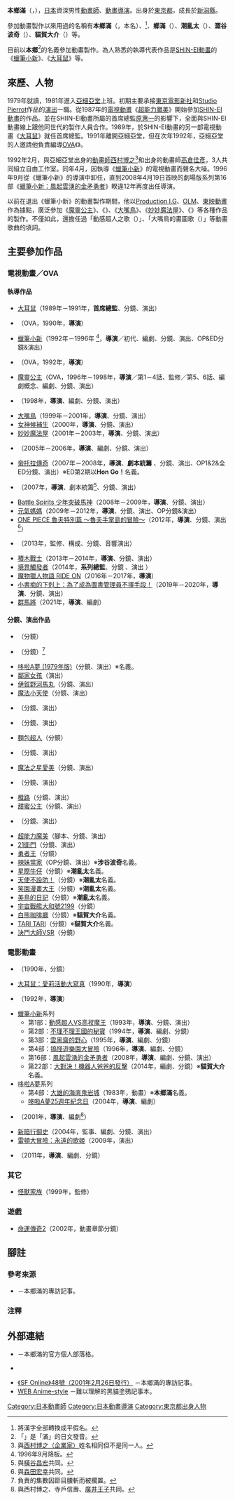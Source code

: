 {{multiple issues|
{{Notability Unreferenced|time=2016-07-27T15:36:11+00:00}}
{{Primarysources|time=2016-07-27T15:36:11+00:00}}
}}
{{noteTA|G1=Anime}}
{{japanese|japanese=本郷 みつる|kana=ほんごう みつる|romaji=Hongō Mitsuru}} 
'''本鄉滿'''（{{lang-ja|本郷 満}}，{{bd|1959年|10月12日}}），[[日本|日本]]資深男性[[動畫師|動畫師]]、[[動畫導演|動畫導演]]。出身於[[東京都|東京都]]，成長於[[新潟縣|新潟縣]]。

參加動畫製作以來用過的名稱有'''本鄉滿'''（{{lang|ja|本郷満}}，本名）、'''{{lang|ja|ほんごうみつる}}'''<ref>將漢字全部轉換成平假名。</ref>、'''鄉滿'''（{{lang|ja|郷満}}）、'''潮亂太'''（{{lang|ja|潮乱太}}）、'''澀谷波奇'''（{{lang|ja|渋谷ポチ}}）、'''貓賀大介'''（{{lang|ja|猫賀大介}}）等。

目前以'''本鄉{{lang|ja|みつる}}'''<ref>「'''{{lang|ja|みつる}}'''」是「滿」的日文發音。</ref>的名義參加動畫製作。為人熟悉的執導代表作品是[[SHIN-EI動畫|SHIN-EI動畫]]的《[[蠟筆小新|蠟筆小新]]》、《[[大耳鼠|大耳鼠]]》等。

== 來歷、人物 ==
1979年就讀{{link-ja|專科學校東京設計學院|専門学校東京デザイナー学院|東京設計學院}}，1981年進入[[亞細亞堂|亞細亞堂]]上班。初期主要承接[[TMS娛樂|東京電影新社]]和[[Studio_Pierrot|Studio Pierrot]]作品的[[戲劇|演出]]一職。從1987年的[[電視動畫|電視動畫]]《[[超能力魔美|超能力魔美]]》開始參加[[SHIN-EI動畫|SHIN-EI動畫]]的作品。並在SHIIN-EI動畫所屬的首席總監[[原惠一|原惠一]]的影響下，全面與SHIN-EI動畫線上跟他同世代的製作人員合作。1989年，於SHIN-EI動畫的另一部電視動畫《[[大耳鼠|大耳鼠]]》就任首席總監。1991年離開亞細亞堂，但在次年1992年，亞細亞堂的人邀請他負責編導[[OVA|OVA]]《{{link-ja|中華姑娘的憂鬱|Spirit of Wonder}}》。

1992年2月，與亞細亞堂出身的[[動畫師|動畫師]][[西村博之_(插畫家)|西村博之]]<ref>與[[西村博之|西村博之（企業家）]]姓名相同但不是同一人。</ref>和{{lang|ja|{{link-ja|じゃんぐるじむ|じゃんぐるじむ}}}}出身的動畫師[[高倉佳彥|高倉佳彥]]，3人共同組立自由工作室{{lang|ja|{{link-ja|めがてんスタジオ|めがてんスタジオ}}}}。同年4月，因執導《[[蠟筆小新|蠟筆小新]]》的電視動畫而聲名大噪。1996年9月從《蠟筆小新》的導演中卸任，直到2008年4月19日首映的劇場版系列第16部《[[蠟筆小新：風起雲湧的金矛勇者|蠟筆小新：風起雲湧的金矛勇者]]》睽違12年再度出任導演。

以前在退出《蠟筆小新》的動畫製作期間，他以[[Production_I.G|Production I.G]]、[[OLM|OLM]]、[[東映動畫|東映動畫]]作為據點，廣泛參加《[[魔靈公主|魔靈公主]]》、《{{link-ja|星方武俠|星方武侠アウトロースター}}》、《[[大嘴鳥_(動畫)|大嘴鳥]]》、《[[妙妙魔法屋|妙妙魔法屋]]》、《{{link-ja|IGPX|IGPX}}》等各種作品的製作。不僅如此，還擔任過「動感超人之歌（<small>{{lang|ja|アクション仮面の唄}}</small>）」、「大嘴鳥的畫圖歌（<small>{{lang|ja|キョロちゃんえかきうた}}</small>）」等動畫歌曲的填詞。

== 主要參加作品 ==
=== 電視動畫／OVA ===
==== 執導作品 ====
* [[大耳鼠|大耳鼠]]（1989年－1991年，'''首席總監'''、分鏡、演出）
* {{link-ja|白鳥麗子是也！|白鳥麗子でございます!}}（OVA，1990年，'''導演'''）
* [[蠟筆小新|蠟筆小新]]（1992年－1996年<!--第1話－SPECIAL 13--><ref>1996年9月降板。</ref>，'''導演'''／初代、編劇、分鏡、演出、OP&ED分鏡&演出）
* {{link-ja|Spirit of Wonder#中華姑娘系列|Spirit of Wonder#チャイナさんシリーズ|中華姑娘的憂鬱}}（OVA，1992年，'''導演'''）
* [[魔靈公主|魔靈公主]]（OVA，1996年－1998年，'''導演'''／第1－4話、監修／第5、6話、編劇概念、編劇、分鏡、演出）
* {{link-ja|星方武俠|星方武侠アウトロースター}}（1998年，'''導演'''、編劇、分鏡、演出）
* [[大嘴鳥_(動畫)|大嘴鳥]]（1999年－2001年，'''導演'''、分鏡、演出）
* [[女神候補生|女神候補生]]（2000年，'''導演'''、分鏡、演出）
* [[妙妙魔法屋|妙妙魔法屋]]（2001年－2003年，'''導演'''、分鏡、演出）
* {{link-ja|IGPX|IGPX}}（2005年－2006年，'''導演'''、編劇、分鏡、演出）
* [[拯救德爾托拉|帝托拉傳奇]]（2007年－2008年，'''導演'''、'''劇本統籌'''<!--第1－52話-->、分鏡、演出、OP1&2&全ED分鏡、演出）※ED第2期以'''Hon Go！'''名義。
* {{link-ja|新勇者萊汀|REIDEEN}}（2007年，'''導演'''、劇本統籌<ref>與[[橫谷昌宏|橫谷昌宏]]共同。</ref>、分鏡、演出）
* [[Battle_Spirits_少年突破馬神|Battle Spirits 少年突破馬神]]（2008年－2009年，'''導演'''、分鏡、演出）
* [[元氣媽媽|元氣媽媽]]（2009年－2012年，'''導演'''、分鏡、演出、OP分鏡&演出）
* [[ONE_PIECE_魯夫特別篇〜手掌島的冒險〜|ONE PIECE 魯夫特別篇 ～魯夫手掌島的冒險～]]（2012年，'''導演'''、分鏡、演出<ref>與[[森田宏幸|森田宏幸]]共同。</ref>）
* {{link-ja|舞者克里諾培|踊り子クリノッペ}}（2013年，監修、構成、分鏡、音響演出）
* [[積木戰士|積木戰士]]（2013年－2014年，'''導演'''、分鏡、演出）
* [[境界觸發者|境界觸發者]]（2014年，'''系列總監'''、分鏡<!--第1－48話-->、演出<!--第1－48話-->）<!--東映動畫的「系列總監」一職相當於「導演」，兩者的職位都一樣。-->
* [[魔物獵人系列|魔物獵人物語 RIDE ON]]（2016年－2017年，'''導演'''）
* [[小書痴的下剋上|小書痴的下剋上：為了成為圖書管理員不擇手段！]]（2019年－2020年，'''導演'''、分鏡、演出）
* [[群馬將|群馬將]]（2021年，'''導演'''、編劇）

==== 分鏡、演出作品 ====
* {{link-ja|阿福 (漫畫)|フクちゃん|阿福}}（分鏡） 
* {{link-ja|怪貓豬油糕|オヨネコぶーにゃん}}（分鏡）<ref>負責的集數因節目腰斬而被擱置。</ref>
* [[哆啦A夢_(1979年電視動畫)|哆啦A夢 (1979年版)]]（分鏡、演出）※'''{{lang|ja|ほんごうみつる}}'''名義。
* [[棒球英豪|鄰家女孩]]（演出）
* [[伊賀野河馬丸|伊賀野河馬丸]]（分鏡、演出）
* [[我係小忌廉|魔法小天使]]（分鏡、演出）　
* {{link-ja|拜託了！薩米亞丼|おねがい!サミアどん}}（分鏡、演出）
* {{lang|ja|{{link-ja|チックンタックン|チックンタックン}}}}（分鏡、演出）
* [[麵包超人|麵包超人]]（分鏡）
* {{link-ja|機器人阿丁|ロボタン|機器人阿丁 (1986年版)}}（分鏡、演出）
* [[魔法之星愛美|魔法之星愛美]]（分鏡、演出）
* {{link-ja|魔法偶像粉彩筆由美|魔法のアイドルパステルユーミ}}（分鏡、演出）
* [[橙路|橙路]]（分鏡、演出）
* [[甜甜小公主|甜蜜公主]]（分鏡、演出）
* {{link-ja|陽光普照 (日本漫畫)|陽あたり良好!|陽光普照}}（分鏡、演出）
* [[超能力魔美|超能力魔美]]（腳本、分鏡、演出）
* [[21衛門|21衛門]]（分鏡、演出）
* [[勇者王|勇者王]]（分鏡）
* [[辣妹當家|辣妹當家]]（OP分鏡、演出）※'''涉谷波奇'''名義。
* [[星際牛仔|星際牛仔]]（分鏡）※'''潮亂太'''名義。
* [[天使不設防！|天使不設防！]]（分鏡）※'''潮亂太'''名義。
* [[笑園漫畫大王|笑園漫畫大王]]（分鏡）※'''潮亂太'''名義。
* [[美鳥的日記|美鳥的日記]]（分鏡）※'''潮亂太'''名義。
* [[宇宙戰艦大和號2199|宇宙戰艦大和號2199]]（分鏡）
* [[白熊咖啡廳|白熊咖啡廳]]（分鏡）※'''貓賀大介'''名義。
* [[TARI_TARI|TARI TARI]]（分鏡）※'''貓賀大介'''名義。
* [[決鬥大師|決鬥大師VSR]]（分鏡）

=== 電影動畫 ===
* {{link-ja|老爺爺改造講座|おじさん改造講座}}（1990年，分鏡）
* [[大耳鼠|大耳鼠：愛莉活動大寫真]]（1990年，'''導演'''）
* {{lang|ja|[[21衛門|劇場版 21衛門：宇宙いけ！裸足のプリンセス]]}}（1992年，'''導演'''）
* [[蠟筆小新|蠟筆小新]]系列
** 第1部：[[蠟筆小新：動感超人VS高衩魔王|動感超人VS高衩魔王]]（1993年，'''導演'''、分鏡、演出）
** 第2部：[[蠟筆小新：不理不理王國的秘寶|不理不理王國的秘寶]]（1994年，'''導演'''、編劇、分鏡）
** 第3部：[[蠟筆小新：雲黑齋的野心|雲黑齋的野心]]（1995年，'''導演'''、編劇、分鏡）
** 第4部：[[蠟筆小新：搞怪遊樂園大冒險|搞怪遊樂園大冒險]]（1996年，'''導演'''、編劇、分鏡）
** 第16部：[[蠟筆小新：風起雲湧的金矛勇者|風起雲湧的金矛勇者]]（2008年，'''導演'''、編劇、分鏡、演出）
** 第22部：[[蠟筆小新：大對決！機器人爸爸的反擊|大對決！機器人爸爸的反擊]]（2014年，編劇、分鏡）※'''貓賀大介'''名義。
* [[哆啦A夢電影作品|哆啦A夢]]系列
** 第4部：[[大雄的海底鬼岩城|大雄的海底鬼岩城]]（1983年，動畫）※'''本鄉滿'''名義。
** [[哆啦A夢25週年紀念日|哆啦A夢25週年紀念日]]（2004年，'''導演'''、編劇）
* {{link-ja|櫻花大戰 活動寫真|サクラ大戦 活動写真}}（2001年，'''導演'''、編劇<ref>與西村博之、寺戶信壽、[[廣井王子|廣井王子]]共同。</ref>）
* [[新暗行御史|新暗行御史]]（2004年，監事、編劇、分鏡、演出）
* [[雷頓大冒險：永遠的歌姬|雷頓大冒險：永遠的歌姬]]（2009年，演出）
* {{link-ja|羈絆一擊|羈絆一撃}}（2011年，'''導演'''、編劇、分鏡）

=== 其它 ===
* [[怪獸家族|怪獸家族]]（1999年，監修）

=== 遊戲 ===
* [[命運傳奇2|命運傳奇2]]（2002年，動畫章節分鏡）

== 腳註 ==
=== 參考來源 ===
* {{lang|ja|[https://web.archive.org/web/20050807022708/http://www.so-net.ne.jp/SF-Online/no48_20010226/review_anime.html 【本郷みつる 監督作品】《SF Online》48號（2001年2月26日發行）]}} {{ja icon}}－本鄉滿的專訪記事。

=== 注釋 ===
{{reflist}}

== 外部連結 ==
* {{lang|ja|[http://blog.so-net.ne.jp/hongo-megaten/ 本郷みつる通信]}} {{ja icon}}－本鄉滿的官方個人部落格。
* {{Twitter|megatenhongo}} {{ja icon}}
* [https://web.archive.org/web/20050807022708/http://www.so-net.ne.jp/SF-Online/no48_20010226/review_anime.html 《SF Online》48號（2001年2月26日發行）] {{ja icon}}－本鄉滿的專訪記事。
* [http://style.fm/as/05_column/hongou/hongou_001.shtml WEB Anime-style] {{Wayback|url=http://style.fm/as/05_column/hongou/hongou_001.shtml |date=20181002221750 }} {{ja icon}}－難以理解的黑貓塗鴉記事本。

{{本鄉滿執導作品}}
{{蠟筆小新導演}}
{{Normdaten}}
{{DEFAULTSORT:Hongō Mitsuru}}
[[Category:日本動畫師|Category:日本動畫師]]
[[Category:日本動畫導演|Category:日本動畫導演]]
[[Category:東京都出身人物|Category:東京都出身人物]]